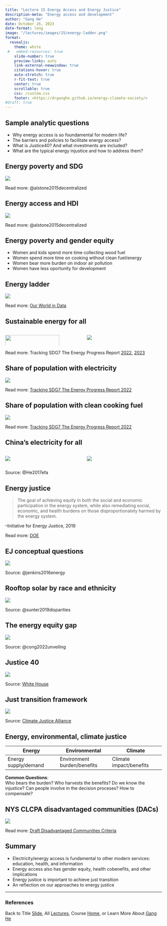 ```yaml
---
title: "Lecture 15 Energy Access and Energy Justice"
description-meta: "Energy access and development"
author: "Gang He"
date: October 26, 2023
date-format: long
image: "/lectures/images/15/energy-ladder.png"
format:
  revealjs:
    theme: white
 #   embed-resources: true
    slide-number: true
    preview-links: auto
    link-external-newwindow: true
    citations-hover: true
    auto-stretch: true
    r-fit-text: true
    center: true
    scrollable: true
    css: /custom.css
    footer: <https://drganghe.github.io/energy-climate-society/>
#draft: true    
---
```


## Sample analytic questions

-   Why energy access is so foundamental for modern life?\
-   The barriers and policies to facilitate energy access?\
-   What is Justice40? And what investments are included?\
-   What are the typical energy injustice and how to address them?\

## Energy poverty and SDG

![](/lectures/images/15/energy-hdi-mdg.png){fig-align="center"}

::: footer
Read more: @alstone2015decentralized
:::


## Energy access and HDI

![](/lectures/images/15/energy-hdi.png){fig-align="center"}

::: footer
Read more: @alstone2015decentralized
:::


## Energy poverty and gender equity

- Women and kids spend more time collecting wood fuel    
- Women spend more time on cooking without clean fuel/energy  
- Women bear more burden on indoor air pollution  
- Women have less oportunity for development 


## Energy ladder

![](/lectures/images/15/energy-ladder.png){fig-align="center"}

::: footer
Read more: [Our World in Data](https://ourworldindata.org/energy-ladder)
:::

## Sustainable energy for all


::: columns

::: {.column width="50%"}
![](/lectures/images/15/sdg7-progress.png){fig-align="center" width="85%"}
:::

::: {.column width="50%"}
![](/lectures/images/15/sdg7-progress-2021.png){fig-align="center"}
:::

:::

::: footer
Read more: Tracking SDG7 The Energy Progress Report [2022](https://www.irena.org/publications/2022/Jun/Tracking-SDG-7-2022), [2023](https://www.irena.org/Publications/2023/Jun/Tracking-SDG7-2023)
:::


## Share of population with electricity

![](/lectures/images/15/share-of-population-with-electricity-2021.png){fig-align="center"}

::: footer
Read more: [Tracking SDG7 The Energy Progress Report 2022](https://www.irena.org/Publications/2023/Jun/Tracking-SDG7-2023)
:::


## Share of population with clean cooking fuel

![](/lectures/images/15/share-of-population-with-clean-cooking-2021.png){fig-align="center"}

::: footer
Read more: [Tracking SDG7 The Energy Progress Report 2022](https://www.irena.org/Publications/2023/Jun/Tracking-SDG7-2023)
:::


## China's electricity for all

::: columns

::: {.column width="50%"}
![](/lectures/images/15/electrification-path.jpg){fig-align="center"}
:::

::: {.column width="50%"}
![](/lectures/images/15/china-efa.png){fig-align="center"}
:::

:::

::: footer
Source: @He2017efa 
:::


## Energy justice

> The goal of achieving equity in both the social and economic participation in the energy system, while also remediating social, economic, and health burdens on those disproportionately harmed by the energy system.

--Initiative for Energy Justice, 2019 

::: footer
Read more: [DOE](https://www.energy.gov/diversity/articles/how-energy-justice-presidential-initiatives-and-executive-orders-shape-equity)
:::

## EJ conceptual questions

![](/lectures/images/15/energy-justice-conceptual.png){fig-align="center"}

::: footer
Source: @jenkins2016energy
:::


## Rooftop solar by race and ethnicity

![](/lectures/images/15/household-income-and-rooftop-solar.png){fig-align="center"}

::: footer
Source: @sunter2019disparities
:::


## The energy equity gap

![](/lectures/images/15/energy-equity-gap.webp){fig-align="center"}

::: footer
Source: @cong2022unveiling
:::


## Justice 40

![](/lectures/images/15/justice40.png){fig-align="center"}

::: footer
Source: [White House](https://www.whitehouse.gov/environmentaljustice/justice40/)
:::


## Just transition framework

![](/lectures/images/15/just-transition-framework.png){fig-align="center"}

::: footer
Source: [Climate Justice Alliance](https://climatejusticealliance.org/just-transition/)
:::


## Energy, environmental, climate justice

| Energy | Environmental | Climate |
|---|---|---|
| Energy supply/demand | Environment burden/benefits | Climate impact/benefits |

**Common Questions**:  
Who bears the burden? Who harvests the benefits? Do we know the injustice? Can people involve in the decision proceses? How to compensate?


## NYS CLCPA disadvantaged communities (DACs)

![](/lectures/images/15/nysclcpa-dac.png){fig-align="center"}

::: footer
Read more: [Draft Disadvantaged
Communities Criteria](https://climate.ny.gov/Our-Climate-Act/Disadvantaged-Communities-Criteria)
:::

## Summary

-   Electricity/energy access is fundamental to other modern services: education, health, and information\
-   Energy access also has gender equity, health cobenefits, and other implications\
-   Energy justice is important to achieve just transition\
-   An reflection on our approaches to energy justice


------------------------------------------------------------------------

### References

::: {#refs}
:::

::: footer
Back to Title [Slide](https://drganghe.github.io/energy-climate-society/lectures/lecture15.html#title-slide), All [Lectures](https://drganghe.github.io/energy-climate-society/lectures.html), Course [Home](https://drganghe.github.io/energy-climate-society/), or Learn More About [Gang He](https://drganghe.github.io)
:::
